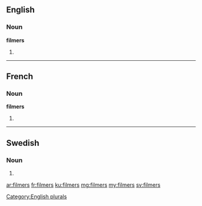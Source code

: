 ==English==

===Noun===
'''filmers'''

# {{plural of|filmer}}

[[Category:English plurals]]

----

==French==

===Noun===
'''filmers''' {{m}}

# {{plural of|filmer|lang=fr}}

----

==Swedish==

===Noun===
{{head|sv|noun form}}

# {{sv-noun-form-indef-gen-pl|film}}

[[ar:filmers]]
[[fr:filmers]]
[[ku:filmers]]
[[mg:filmers]]
[[my:filmers]]
[[sv:filmers]]